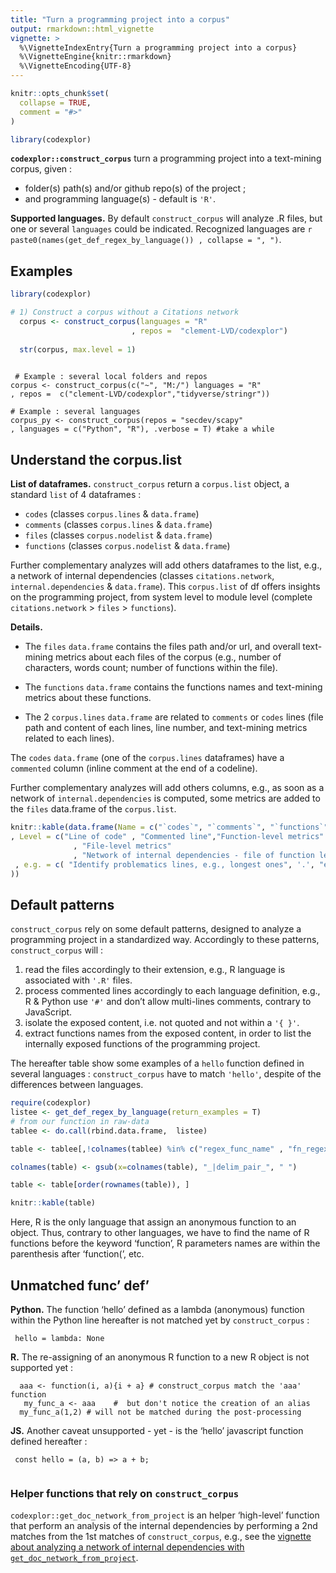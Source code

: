 ```yaml
---
title: "Turn a programming project into a corpus"
output: rmarkdown::html_vignette
vignette: >
  %\VignetteIndexEntry{Turn a programming project into a corpus}
  %\VignetteEngine{knitr::rmarkdown}
  %\VignetteEncoding{UTF-8}
---
```


```r
knitr::opts_chunk$set(
  collapse = TRUE,
  comment = "#>"
)

library(codexplor)

```

**`codexplor::construct_corpus`** turn a programming project into a text-mining corpus, given :

- folder(s) path(s) and/or github repo(s) of the project ;
- and programming language(s) - default is `'R'`.

**Supported languages.** By default `construct_corpus` will analyze .R files, but one or several `languages` could be indicated. Recognized languages are `r paste0(names(get_def_regex_by_language()) , collapse = ", ")`. 

## Examples


```r

library(codexplor)

# 1) Construct a corpus without a Citations network
  corpus <- construct_corpus(languages = "R"
                           , repos =  "clement-LVD/codexplor")
  
  str(corpus, max.level = 1) 
  
```

     # Example : several local folders and repos
    corpus <- construct_corpus(c("~", "M:/") languages = "R"
    , repos =  c("clement-LVD/codexplor","tidyverse/stringr"))
   
    # Example : several languages
    corpus_py <- construct_corpus(repos = "secdev/scapy"
    , languages = c("Python", "R"), .verbose = T) #take a while


## Understand the corpus.list
**List of dataframes.** `construct_corpus` return a `corpus.list` object, a standard `list` of 4 dataframes : 

- `codes` (classes `corpus.lines` & `data.frame`)
- `comments` (classes `corpus.lines` & `data.frame`)
- `files` (classes `corpus.nodelist` & `data.frame`)
- `functions` (classes `corpus.nodelist` & `data.frame`)

Further complementary analyzes will add others dataframes to the list, e.g., a network of internal dependencies (classes `citations.network`, `internal.dependencies` & `data.frame`). This `corpus.list` of df offers insights on the programming project, from system level to module level (complete `citations.network` > `files` > `functions`).


**Details.** 

- The `files` `data.frame` contains the files path and/or url, and overall text-mining metrics about each files of the corpus (e.g., number of characters, words count; number of functions within the file).

- The `functions` `data.frame` contains the functions names and text-mining metrics about these functions.

- The 2 `corpus.lines` `data.frame` are related to `comments` or `codes` lines (file path and content of each lines, line number, and text-mining metrics related to each lines). 

The `codes` `data.frame` (one of the `corpus.lines` dataframes) have a `commented` column (inline comment at the end of a codeline).
<!-- - and a `matches` column that contain internally-exposed functions names, e.g., if a `pol  <- function` is defined within a file, the 1st `matches` corresponding entry for this line will be `'pol'`. -->

Further complementary analyzes will add others columns, e.g., as soon as a network of `internal.dependencies` is computed, some metrics are added to the `files` data.frame of the `corpus.list`.


```r

knitr::kable(data.frame(Name = c("`codes`", "`comments`", "`functions`", "`files`", "`internal.dependencies`" )
, Level = c("Line of code" , "Commented line","Function-level metrics"
              , "File-level metrics"
              , "Network of internal dependencies - file of function level" )
 , e.g. = c( "Identify problematics lines, e.g., longest ones", '.', "e.g., quantify the longest function and those with multiple internal dependencies", "e.g., quantify number of functions within files and critical internal dependencies", "Doc-to-doc (add metrics to the `files` level) or functions network (add metrics to the `functions` level)" )
))

```

## Default patterns
`construct_corpus` rely on some default patterns, designed to analyze a programming project in a standardized way. 
Accordingly to these patterns, `construct_corpus` will :

1. read the files accordingly to their extension, e.g., R language is associated with `'.R'` files. 
2. process commented lines accordingly to each language definition, e.g., R & Python use `'#'` and don't allow multi-lines comments, contrary to JavaScript.
3. isolate the exposed content, i.e. not quoted and not within a `'{ }'`.
4. extract functions names from the exposed content, in order to list the internally exposed functions of the programming project.


The hereafter table show some examples of a `hello` function defined in several languages : `construct_corpus` have to match `'hello'`, despite of the differences between languages.

```r
require(codexplor)
listee <- get_def_regex_by_language(return_examples = T)
# from our function in raw-data
tablee <- do.call(rbind.data.frame,  listee) 

table <- tablee[,!colnames(tablee) %in% c("regex_func_name" , "fn_regex", "local_file_ext", "nested_codes")]

colnames(table) <- gsub(x=colnames(table), "_|delim_pair_", " ")

table <- table[order(rownames(table)), ]  

knitr::kable(table)

```

Here, R is the only language that assign an anonymous function to an object. Thus, contrary to other languages, we have to find the name of R functions before the keyword 'function', R parameters names are within the parenthesis after 'function(', etc. 

## Unmatched func' def'
**Python.** The function 'hello' defined as a lambda (anonymous) function within the Python line hereafter is not matched yet by `construct_corpus` :

     hello = lambda: None

**R.** The re-assigning of an anonymous R function to a new R object is not supported yet :
      
      aaa <- function(i, a){i + a} # construct_corpus match the 'aaa' function
       my_func_a <- aaa    #  but don't notice the creation of an alias
      my_func_a(1,2) # will not be matched during the post-processing 

**JS.** Another caveat unsupported - yet - is the 'hello' javascript function defined hereafter :

     const hello = (a, b) => a + b;
     


### Helper functions that rely on `construct_corpus`
`codexplor::get_doc_network_from_project` is an helper 'high-level' function that perform an analysis of the internal dependencies by performing a 2nd matches from the 1st matches of `construct_corpus`, e.g., see the [vignette about analyzing a network of internal dependencies with `get_doc_network_from_project`](https://clement-lvd.github.io/codexplor/articles/vignette_citations.network_df_of_internal.dependencies.html).
